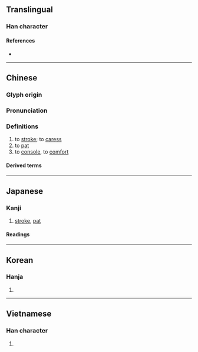{{also|抚|拊}}
{{character info/new}}
==Translingual==

===Han character===
{{Han char|rn=64|rad=手|as=12|sn=15|four=58031|canj=QOTF|ids=⿰扌無}}

====References====
* {{Han ref|kx=0456.090|dkj=12743|dj=0805.070|hdz=31958.060|uh=64AB|ud=25771|bh=BCBE|bd=48318}}

----

==Chinese==
{{zh-forms|s=抚}}

===Glyph origin===
{{Han etym}}

===Pronunciation===
{{zh-pron
|m=fǔ
|c=fu2
|h=pfs=
|md=
|mn=qz,tw,xm,zz:hú/xm,tw,zz:bú
|mn_note=bú - vernacular - (俗); hú - literary
|w=
|mc=y
|oc=y
|cat=v
}}

===Definitions===
{{zh-hanzi}}

# to [[stroke]]; to [[caress]]
# to [[pat]]
# to [[console]], to [[comfort]]

====Derived terms====
{{zh-der|愛撫|撫養|安撫|撫恤|撫喻|撫育|撫諭|撫順|撫慰|撫軍|輕撫|撫掌|撫州|撫摩|撫摸|撫琴|撫愛|撫綏|撫存|撫字|撫劍|撫孤|撫養成人|撫慰金|撫弄|撫臺|撫棺痛哭|撫躬自問|撫今追昔|撫抱|撫平|撫養費|撫養權|優撫|巡撫|平撫|督撫|招撫|扼喉撫背|慰撫|憶昔撫今|安撫奶嘴|撫髀興嘆|撫髀|撫恤金|存撫|剿撫兼施|多方招撫|宣撫|大撫臺|勦撫兼施|內撫|撫院|撫孤恤寡|撫箏|撫臆誓肌|撫膺|撫卹金|撫劍疾視|撫揉|撫心|撫尸慟哭|撫膺大慟|撫玩|撫梁易柱|撫拍|撫背扼喉|撫馭|撫安|撫掌大笑|撫摩鞠育|撫卹|撫心自問|綏撫|鎮撫}}

----

==Japanese==

===Kanji===
{{ja-kanji|grade=n|rs=手12}}

# [[stroke]], [[pat]]

====Readings====
{{ja-readings
|goon=ふ
|kanon=ふ
|kanyoon=ぶ
|kun=な-でる
}}

----

==Korean==

===Hanja===
{{ko-hanja|hangeul=무|eumhun=|rv=mu|mr=mu|y=mu}}

# {{defn|lang=ko|sort=手12}}

----

==Vietnamese==

===Han character===
{{vi-hantu|[[vỗ]], [[dỗ]], [[phủ]], [[vồ]]|rs=手12}}

# {{defn|lang=vi|sort=手12}}